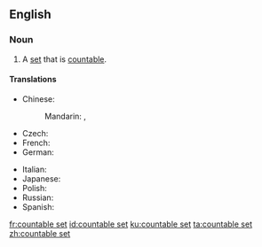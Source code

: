 ==English==
{{wikipedia}}

===Noun===
{{en-noun|head=[[countable]] [[set]]}}

# {{lb|en|set theory}} A [[set]] that is [[countable]].

====Translations====
{{trans-top|set that is countable}}
* Chinese:
*: Mandarin: {{t+|cmn|可數集|sc=Hani}}, {{t|cmn|可数集|tr=kěshǔjí|sc=Hani}}
* Czech: {{t|cs|spočetná množina|f}}
* French: {{t+|fr|ensemble dénombrable|m}}
* German: {{t|de|abzählbare Menge|f}}
{{trans-mid}}
* Italian: {{t|it|insieme numerabile|m}}
* Japanese: {{t|ja|可算集合|tr=kasanshūgō|sc=Jpan}}
* Polish: {{t|pl|zbiór przeliczalny|m}}
* Russian: {{t|ru|счётное мно́жество|n}}
* Spanish: {{t|es|conjunto numerable|m}}
{{trans-bottom}}

[[fr:countable set]]
[[id:countable set]]
[[ku:countable set]]
[[ta:countable set]]
[[zh:countable set]]